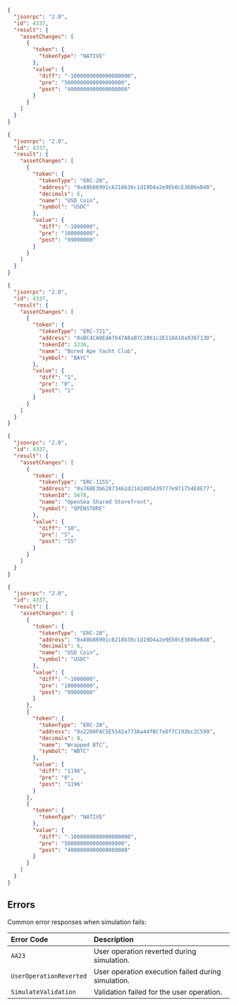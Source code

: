 
<Tabs>
  <TabItem value="Native Currency">

  ```JSON
  {
    "jsonrpc": "2.0",
    "id": 4337,
    "result": {
      "assetChanges": [
        {
          "token": {
            "tokenType": "NATIVE"
          },
          "value": {
            "diff": "-1000000000000000000",
            "pre": "5000000000000000000",
            "post": "4000000000000000000"
          }
        }
      ]
    }
  }
  ```

  </TabItem>
  <TabItem value="ERC-20">

  ```JSON
  {
    "jsonrpc": "2.0",
    "id": 4337,
    "result": {
      "assetChanges": [
        {
          "token": {
            "tokenType": "ERC-20",
            "address": "0xA0b86991c6218b36c1d19D4a2e9Eb0cE3606eB48",
            "decimals": 6,
            "name": "USD Coin",
            "symbol": "USDC"
          },
          "value": {
            "diff": "-1000000",
            "pre": "100000000",
            "post": "99000000"
          }
        }
      ]
    }
  }
  ```

  </TabItem>
  <TabItem value="ERC-721">

  ```JSON
  {
    "jsonrpc": "2.0",
    "id": 4337,
    "result": {
      "assetChanges": [
        {
          "token": {
            "tokenType": "ERC-721",
            "address": "0xBC4CA0EdA7647A8aB7C2061c2E118A18a936f13D",
            "tokenId": 1234,
            "name": "Bored Ape Yacht Club",
            "symbol": "BAYC"
          },
          "value": {
            "diff": "1",
            "pre": "0",
            "post": "1"
          }
        }
      ]
    }
  }
  ```

  </TabItem>
  <TabItem value="ERC-1155">

  ```JSON
  {
    "jsonrpc": "2.0",
    "id": 4337,
    "result": {
      "assetChanges": [
        {
          "token": {
            "tokenType": "ERC-1155",
            "address": "0x76BE3b62873462d2142405439777e971754E8E77",
            "tokenId": 5678,
            "name": "OpenSea Shared Storefront",
            "symbol": "OPENSTORE"
          },
          "value": {
            "diff": "10",
            "pre": "5",
            "post": "15"
          }
        }
      ]
    }
  }
  ```

  </TabItem>
  <TabItem value="Multiple Assets">

  ```JSON
  {
    "jsonrpc": "2.0",
    "id": 4337,
    "result": {
      "assetChanges": [
        {
          "token": {
            "tokenType": "ERC-20",
            "address": "0xA0b86991c6218b36c1d19D4a2e9Eb0cE3606eB48",
            "decimals": 6,
            "name": "USD Coin",
            "symbol": "USDC"
          },
          "value": {
            "diff": "-1000000",
            "pre": "100000000",
            "post": "99000000"
          }
        },
        {
          "token": {
            "tokenType": "ERC-20",
            "address": "0x2260FAC5E5542a773Aa44fBCfeDf7C193bc2C599",
            "decimals": 8,
            "name": "Wrapped BTC",
            "symbol": "WBTC"
          },
          "value": {
            "diff": "1196",
            "pre": "0",
            "post": "1196"
          }
        },
        {
          "token": {
            "tokenType": "NATIVE"
          },
          "value": {
            "diff": "-1000000000000000000",
            "pre": "5000000000000000000",
            "post": "4000000000000000000"
          }
        }
      ]
    }
  }
  ```

  </TabItem>
</Tabs>

## Errors

Common error responses when simulation fails:

| Error Code               | Description                                        |
| :------------------------| :------------------------------------------------- |
| `AA23`                   | User operation reverted during simulation.         |
| `UserOperationReverted`  | User operation execution failed during simulation. |
| `SimulateValidation`     | Validation failed for the user operation.          |
